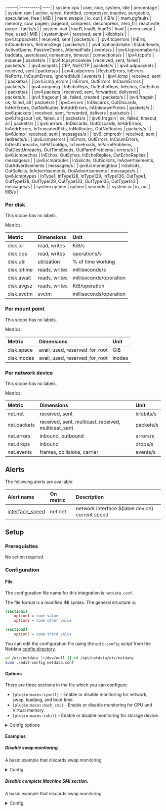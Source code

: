 ------|:----------|:----|
| system.cpu | user, nice, system, idle | percentage |
| system.ram | active, wired, throttled, compressor, inactive, purgeable, speculative, free | MiB |
| mem.swapio | io, out | KiB/s |
| mem.pgfaults | memory, cow, pagein, pageout, compress, decompress, zero_fill, reactivate, purge | faults/s |
| system.load | load1, load5, load15 | load |
| mem.swap | free, used | MiB |
| system.ipv4 | received, sent | kilobits/s |
| ipv4.tcppackets | received, sent | packets/s |
| ipv4.tcperrors | InErrs, InCsumErrors, RetransSegs | packets/s |
| ipv4.tcphandshake | EstabResets, ActiveOpens, PassiveOpens, AttemptFails | events/s |
| ipv4.tcpconnaborts | baddata, userclosed, nomemory, timeout | connections/s |
| ipv4.tcpofo | inqueue | packets/s |
| ipv4.tcpsyncookies | received, sent, failed | packets/s |
| ipv4.ecnpkts | CEP, NoECTP | packets/s |
| ipv4.udppackets | received, sent | packets/s |
| ipv4.udperrors | RcvbufErrors, InErrors, NoPorts, InCsumErrors, IgnoredMulti | events/s |
| ipv4.icmp | received, sent | packets/s |
| ipv4.icmp_errors | InErrors, OutErrors, InCsumErrors | packets/s |
| ipv4.icmpmsg | InEchoReps, OutEchoReps, InEchos, OutEchos | packets/s |
| ipv4.packets | received, sent, forwarded, delivered | packets/s |
| ipv4.fragsout | ok, failed, created | packets/s |
| ipv4.fragsin | ok, failed, all | packets/s |
| ipv4.errors | InDiscards, OutDiscards, InHdrErrors, OutNoRoutes, InAddrErrors, InUnknownProtos | packets/s |
| ipv6.packets | received, sent, forwarded, delivers | packets/s |
| ipv6.fragsout | ok, failed, all | packets/s |
| ipv6.fragsin | ok, failed, timeout, all | packets/s |
| ipv6.errors | InDiscards, OutDiscards, InHdrErrors, InAddrErrors, InTruncatedPkts, InNoRoutes, OutNoRoutes | packets/s |
| ipv6.icmp | received, sent | messages/s |
| ipv6.icmpredir | received, sent | redirects/s |
| ipv6.icmperrors | InErrors, OutErrors, InCsumErrors, InDestUnreachs, InPktTooBigs, InTimeExcds, InParmProblems, OutDestUnreachs, OutTimeExcds, OutParmProblems | errors/s |
| ipv6.icmpechos | InEchos, OutEchos, InEchoReplies, OutEchoReplies | messages/s |
| ipv6.icmprouter | InSolicits, OutSolicits, InAdvertisements, OutAdvertisements | messages/s |
| ipv6.icmpneighbor | InSolicits, OutSolicits, InAdvertisements, OutAdvertisements | messages/s |
| ipv6.icmptypes | InType1, InType128, InType129, InType136, OutType1, OutType128, OutType129, OutType133, OutType135, OutType143 | messages/s |
| system.uptime | uptime | seconds |
| system.io | in, out | KiB/s |

### Per disk



This scope has no labels.

Metrics:

| Metric | Dimensions | Unit |
|:------|:----------|:----|
| disk.io | read, writes | KiB/s |
| disk.ops | read, writes | operations/s |
| disk.util | utilization | % of time working |
| disk.iotime | reads, writes | milliseconds/s |
| disk.await | reads, writes | milliseconds/operation |
| disk.avgsz | reads, writes | KiB/operation |
| disk.svctm | svctm | milliseconds/operation |

### Per mount point



This scope has no labels.

Metrics:

| Metric | Dimensions | Unit |
|:------|:----------|:----|
| disk.space | avail, used, reserved_for_root | GiB |
| disk.inodes | avail, used, reserved_for_root | inodes |

### Per network device



This scope has no labels.

Metrics:

| Metric | Dimensions | Unit |
|:------|:----------|:----|
| net.net | received, sent | kilobits/s |
| net.packets | received, sent, multicast_received, multicast_sent | packets/s |
| net.errors | inbound, outbound | errors/s |
| net.drops | inbound | drops/s |
| net.events | frames, collisions, carrier | events/s |



## Alerts


The following alerts are available:

| Alert name  | On metric | Description |
|:------------|:----------|:------------|
| [ interface_speed ](https://github.com/netdata/netdata/blob/master/health/health.d/net.conf) | net.net | network interface ${label:device} current speed |


## Setup

### Prerequisites

No action required.

### Configuration

#### File

The configuration file name for this integration is `netdata.conf`.

The file format is a modified INI syntax. The general structure is:

```ini
[section1]
    option1 = some value
    option2 = some other value

[section2]
    option3 = some third value
```
You can edit the configuration file using the `edit-config` script from the
Netdata [config directory](/docs/configuring/configuration#the-netdata-config-directory).

```bash
cd /etc/netdata 2>/dev/null || cd /opt/netdata/etc/netdata
sudo ./edit-config netdata.conf
```
#### Options

There are three sections in the file which you can configure:

- `[plugin:macos:sysctl]` - Enable or disable monitoring for network, swap, loadavg, and boot time.
- `[plugin:macos:mach_smi]` - Enable or disable monitoring for CPU and Virtual memory.
- `[plugin:macos:iokit]` - Enable or disable monitoring for storage device.


<details><summary>Config options</summary>

| Name | Description | Default | Required |
|:----|:-----------|:-------|:--------:|
| enable load average | Enable or disable monitoring of load average metrics (load1, load5, load15). | yes | False |
| system swap | Enable or disable monitoring of system swap metrics (free, used). | yes | False |
| bandwidth | Enable or disable monitoring of network bandwidth metrics (received, sent). | yes | False |
| ipv4 TCP packets | Enable or disable monitoring of IPv4 TCP total packets metrics (received, sent). | yes | False |
| ipv4 TCP errors | Enable or disable monitoring of IPv4 TCP packets metrics (Input Errors, Checksum, Retransmission segments). | yes | False |
| ipv4 TCP handshake issues | Enable or disable monitoring of IPv4 TCP handshake metrics (Established Resets, Active Opens, Passive Opens, Attempt Fails). | yes | False |
| ECN packets | Enable or disable monitoring of ECN statistics metrics (InCEPkts, InNoECTPkts). | auto | False |
| TCP SYN cookies | Enable or disable monitoring of TCP SYN cookies metrics (received, sent, failed). | auto | False |
| TCP out-of-order queue | Enable or disable monitoring of TCP out-of-order queue metrics (inqueue). | auto | False |
| TCP connection aborts | Enable or disable monitoring of TCP connection aborts metrics (Bad Data, User closed, No memory, Timeout). | auto | False |
| ipv4 UDP packets | Enable or disable monitoring of ipv4 UDP packets metrics (sent, received.). | yes | False |
| ipv4 UDP errors | Enable or disable monitoring of ipv4 UDP errors metrics (Recieved Buffer error, Input Errors, No Ports, IN Checksum Errors, Ignore Multi). | yes | False |
| ipv4 icmp packets | Enable or disable monitoring of IPv4 ICMP packets metrics (sent, received, in error, OUT error, IN Checksum error). | yes | False |
| ipv4 icmp messages | Enable or disable monitoring of ipv4 ICMP messages metrics (I/O messages, I/O Errors, In Checksum). | yes | False |
| ipv4 packets | Enable or disable monitoring of ipv4 packets metrics (received, sent, forwarded, delivered). | yes | False |
| ipv4 fragments sent | Enable or disable monitoring of IPv4 fragments sent metrics (ok, fails, creates). | yes | False |
| ipv4 fragments assembly | Enable or disable monitoring of IPv4 fragments assembly metrics (ok, failed, all). | yes | False |
| ipv4 errors | Enable or disable monitoring of IPv4 errors metrics (I/O discard, I/O HDR errors, In Addr errors, In Unknown protos, OUT No Routes). | yes | False |
| ipv6 packets | Enable or disable monitoring of IPv6 packets metrics (received, sent, forwarded, delivered). | auto | False |
| ipv6 fragments sent | Enable or disable monitoring of IPv6 fragments sent metrics (ok, failed, all). | auto | False |
| ipv6 fragments assembly | Enable or disable monitoring of IPv6 fragments assembly metrics (ok, failed, timeout, all). | auto | False |
| ipv6 errors | Enable or disable monitoring of IPv6 errors metrics (I/O Discards, In Hdr Errors, In Addr Errors, In Truncaedd Packets, I/O No Routes). | auto | False |
| icmp | Enable or disable monitoring of ICMP metrics (sent, received). | auto | False |
| icmp redirects | Enable or disable monitoring of ICMP redirects metrics (received, sent). | auto | False |
| icmp errors | Enable or disable monitoring of ICMP metrics (I/O Errors, In Checksums, In Destination Unreachable, In Packet too big, In Time Exceeds, In Parm Problem, Out Dest Unreachable, Out Timee Exceeds, Out Parm Problems.). | auto | False |
| icmp echos | Enable or disable monitoring of ICMP echos metrics (I/O Echos, I/O Echo Reply). | auto | False |
| icmp router | Enable or disable monitoring of ICMP router metrics (I/O Solicits, I/O Advertisements). | auto | False |
| icmp neighbor | Enable or disable monitoring of ICMP neighbor metrics (I/O Solicits, I/O Advertisements). | auto | False |
| icmp types | Enable or disable monitoring of ICMP types metrics (I/O Type1, I/O Type128, I/O Type129, Out Type133, Out Type135, In Type136, Out Type145). | auto | False |
| space usage for all disks | Enable or disable monitoring of space usage for all disks metrics (available, used, reserved for root). | yes | False |
| inodes usage for all disks | Enable or disable monitoring of inodes usage for all disks metrics (available, used, reserved for root). | yes | False |
| bandwidth | Enable or disable monitoring of bandwidth metrics (received, sent). | yes | False |
| system uptime | Enable or disable monitoring of system uptime metrics (uptime). | yes | False |
| cpu utilization | Enable or disable monitoring of CPU utilization metrics (user, nice, system, idel). | yes | False |
| system ram | Enable or disable monitoring of system RAM metrics (Active, Wired, throttled, compressor, inactive, purgeable, speculative, free). | yes | False |
| swap i/o | Enable or disable monitoring of SWAP I/O metrics (I/O Swap). | yes | False |
| memory page faults | Enable or disable monitoring of memory page faults metrics (memory, cow, I/O page, compress, decompress, zero fill, reactivate, purge). | yes | False |
| disk i/o | Enable or disable monitoring of disk I/O metrics (In, Out). | yes | False |

</details>

#### Examples

##### Disable swap monitoring.

A basic example that discards swap monitoring

<details><summary>Config</summary>

```yaml
[plugin:macos:sysctl]
  system swap = no
[plugin:macos:mach_smi]
  swap i/o = no

```
</details>

##### Disable complete Machine SMI section.

A basic example that discards swap monitoring

<details><summary>Config</summary>

```yaml
[plugin:macos:mach_smi]
  cpu utilization = no
  system ram = no
  swap i/o = no
  memory page faults = no
  disk i/o = no

```
</details>


